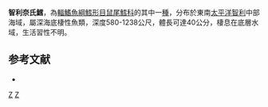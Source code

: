 {{Speciesbox
| taxon = Nezumia pudens
| status = NE
| status_system = iucn3.1
| trend = unknow
| binomial_authority = [[Gilbert|Gilbert]] & [[Thompson|Thompson]], 1916
| synonyms = *''Macruroplus pudens'', Gilbert & Thompson, 1916
}}
'''智利奈氏鱈'''，為[[輻鰭魚綱|輻鰭魚綱]][[鱈形目|鱈形目]][[鼠尾鱈科|鼠尾鱈科]]的其中一[[種|種]]，分布於東南[[太平洋|太平洋]][[智利|智利]]中部海域，屬深海底棲性魚類，深度580-1238公尺，體長可達40公分，棲息在底層水域，生活習性不明。

==参考文献==
*{{FishBase_species|genus=Nezumia|species=pudens|year=2016|month=1}}

{{taxonbar}}
[[Category:_1916年描述的鱼类|Z]]
[[Category:奈氏鱈屬|Z]]